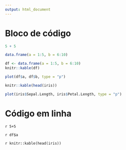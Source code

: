 ```yaml
---
output: html_document
---
```



# Bloco de código

```r
5 + 5
```

```r
data.frame(a = 1:5, b = 6:10)
```

```r
df <- data.frame(a = 1:5, b = 6:10)
knitr::kable(df)
```

```r
plot(df$a, df$b, type = "p")
```

```r
knitr::kable(head(iris))
```

```r
plot(iris$Sepal.Length, iris$Petal.Length, type = "p")
```


# Código em linha

`r 5+5`

`r df$a`

`r knitr::kable(head(iris))`